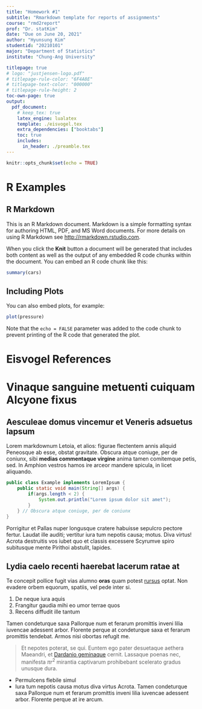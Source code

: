 ```yaml
---
title: "Homework #1"
subtitle: "Rmarkdown template for reports of assignments"
course: "rmd2report"
prof: "Dr. statKim"
date: "Due on June 20, 2021"
author: "Hyunsung Kim"
studentid: "20210101"
major: "Department of Statistics"
institute: "Chung-Ang University"

titlepage: true
# logo: "justjensen-logo.pdf"
# titlepage-rule-color: "6F4A8E"
# titlepage-text-color: "000000"
# titlepage-rule-height: 2
toc-own-page: true
output:
  pdf_document:
    # keep_tex: true
    latex_engine: lualatex
    template: ./eisvogel.tex
    extra_dependencies: ["booktabs"]
    toc: true
    includes:
      in_header: ./preamble.tex
---
```


```r
knitr::opts_chunk$set(echo = TRUE)
```

# R Examples

## R Markdown

This is an R Markdown document. Markdown is a simple formatting syntax for authoring HTML, PDF, and MS Word documents. For more details on using R Markdown see <http://rmarkdown.rstudio.com>.

When you click the **Knit** button a document will be generated that includes both content as well as the output of any embedded R code chunks within the document. You can embed an R code chunk like this:

```r
summary(cars)
```

## Including Plots

You can also embed plots, for example:

```r
plot(pressure)
```

Note that the `echo = FALSE` parameter was added to the code chunk to prevent printing of the R code that generated the plot.


# Eisvogel References

# Vinaque sanguine metuenti cuiquam Alcyone fixus

## Aesculeae domus vincemur et Veneris adsuetus lapsum

Lorem markdownum Letoia, et alios: figurae flectentem annis aliquid Peneosque ab
esse, obstat gravitate. Obscura atque coniuge, per de coniunx, sibi **medias
commentaque virgine** anima tamen comitemque petis, sed. In Amphion vestros
hamos ire arceor mandere spicula, in licet aliquando.

```java
public class Example implements LoremIpsum {
	public static void main(String[] args) {
		if(args.length < 2) {
			System.out.println("Lorem ipsum dolor sit amet");
		}
	} // Obscura atque coniuge, per de coniunx
}
```

Porrigitur et Pallas nuper longusque cratere habuisse sepulcro pectore fertur.
Laudat ille auditi; vertitur iura tum nepotis causa; motus. Diva virtus! Acrota
destruitis vos iubet quo et classis excessere Scyrumve spiro subitusque mente
Pirithoi abstulit, lapides.

## Lydia caelo recenti haerebat lacerum ratae at

Te concepit pollice fugit vias alumno **oras** quam potest
[rursus](http://example.com#rursus) optat. Non evadere orbem equorum, spatiis,
vel pede inter si.

1. De neque iura aquis
2. Frangitur gaudia mihi eo umor terrae quos
3. Recens diffudit ille tantum

\begin{equation}\label{eq:neighbor-propability}
    p_{ij}(t) = \frac{\ell_j(t) - \ell_i(t)}{\sum_{k \in N_i(t)}^{} \ell_k(t) - \ell_i(t)}
\end{equation}

Tamen condeturque saxa Pallorque num et ferarum promittis inveni lilia iuvencae
adessent arbor. Florente perque at condeturque saxa et ferarum promittis tendebat. Armos nisi obortas refugit me.

> Et nepotes poterat, se qui. Euntem ego pater desuetaque aethera Maeandri, et
[Dardanio geminaque](http://example.com#Dardanio_geminaque) cernit. Lassaque poenas
nec, manifesta $\pi r^2$ mirantia captivarum prohibebant scelerato gradus unusque
dura.

- Permulcens flebile simul
- Iura tum nepotis causa motus diva virtus Acrota. Tamen condeturque saxa Pallorque num et ferarum promittis inveni lilia iuvencae adessent arbor. Florente perque at ire arcum.
